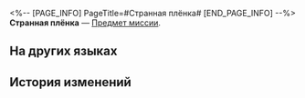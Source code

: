 <%-- [PAGE_INFO]
PageTitle=#Странная плёнка#
[END_PAGE_INFO] --%>
{{Предмет Инфобокс
|id          = 140424
|Изображение = Предмет Странная плёнка.png
|Тип         = Предмет миссии
|Инвентарь   = Миссии
|Редкость    = 3
|Эффект      = 
|Описание    = Странная аудиозапись ужасающего кошмара.
}}
'''Странная плёнка''' — [[Предмет миссии]].

==На других языках==
{{На других языках
|en   = Bizarre Tape
|zhs  = 古怪的磁带
|zht  = 古怪的磁帶
|ja   = 怪しいテープ
|ko   = 이상한 테이프
|es   = Cinta extraña
|fr   = Enregistrement bizarre
|ru   = Странная плёнка
|th   = บันทึกเสียงประหลาด
|vi   = Cuộn Băng Kỳ Quái
|de   = Bizarres Tonband
|id   = Kaset yang Aneh
|pt   = Fita Bizarra
}}

==История изменений==
{{История изменений|3.5}}